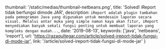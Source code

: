   thumbnail: '/static/medias/thumbnail-netbeans.png',
  title: 'Solved! iReport tidak berfungsi dimode JAR',
  description: `iReport adalah plugin tambahan pada pemograman Java yang digunakan untuk mendesain laporan secara visual. Melalui antar muka yang simple namun kaya akan fitur, iReport menyediakan banyak sekali fungsi penting untuk membuat laporan yang kompleks dengan mudah...`,
  date: '2019-08-13',
  keywords: ['java', 'netbeans', 'ireport'],
  url: 'https://razaqultegar.com/article/solved-ireport-tidak-fungsi-di-mode-jar',
  link: '/article/solved-ireport-tidak-fungsi-di-mode-jar'
}
